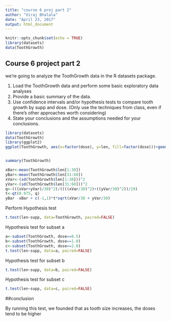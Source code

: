 ```yaml
---
title: "course 6 proj part 2"
author: "Viraj Bhalala"
date: "April 23, 2017"
output: html_document
---
```


```r
knitr::opts_chunk$set(echo = TRUE)
library(datasets)
data(ToothGrowth)
```

## Course 6 project part 2


we're going to analyze the ToothGrowth data in the R datasets package.

1. Load the ToothGrowth data and perform some basic exploratory data analyses
2. Provide a basic summary of the data.
3. Use confidence intervals and/or hypothesis tests to compare tooth growth by supp and dose. (Only use the techniques from class, even if there's other approaches worth considering)
4. State your conclusions and the assumptions needed for your conclusions.

```r
library(datasets)
data(ToothGrowth)
library(ggplot2)
ggplot(ToothGrowth, aes(x=factor(dose), y=len, fill=factor(dose)))+geom_boxplot()+facet_grid(.~supp)+ggtitle("Analyzing ToothGrowth data")



```

```r
summary(ToothGrowth)


```



```r
xBar<-mean(ToothGrowth$len[1:30])
yBar<-mean(ToothGrowth$len[31:60])
xVar<-(sd(ToothGrowth$len[1:30]))^2
yVar<-(sd(ToothGrowth$len[31:60]))^2
q<-(((xVar+yVar)/30)^2)/((((xVar/30)^2)+((yVar/30)^2))/29)
t<-qt(0.975, q)
yBar -xBar + c(-1,1)*t*sqrt(xVar/30 + yVar/30)


```


Perform Hypothesis test


```r
t.test(len~supp, data=ToothGrowth, paired=FALSE)


```


Hypothesis test for subset a
```r
a<-subset(ToothGrowth, dose==0.5)
b<-subset(ToothGrowth, dose==1.0)
c<-subset(ToothGrowth, dose==2.0)
t.test(len~supp, data=a, paired=FALSE)


```

Hypothesis test for subset b

```r
t.test(len~supp, data=b, paired=FALSE)


```
Hypothesis test for subset c
```r
t.test(len~supp, data=c, paired=FALSE)


```


##conclusion

By running this test, we founded that as tooth size increases, the doses tend to be higher 


